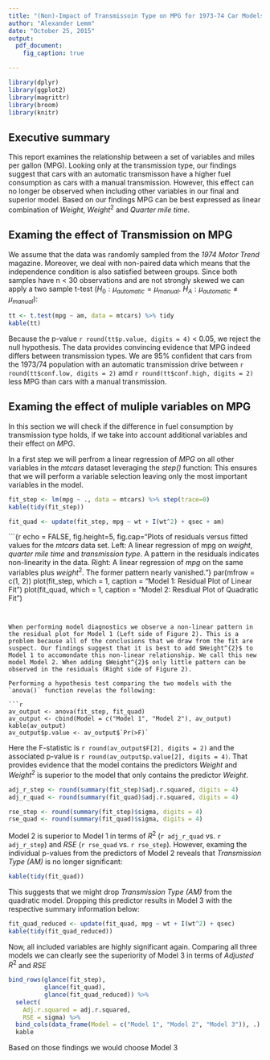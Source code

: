 ```yaml
---
title: "(Non)-Impact of Transmissoin Type on MPG for 1973-74 Car Models"
author: "Alexander Lemm"
date: "October 25, 2015"
output:
  pdf_document:
    fig_caption: true

---
```


```r

library(dplyr)
library(ggplot2)
library(magrittr)
library(broom)
library(knitr)

```



## Executive summary

This report examines the relationship between a set of variables and miles per gallon (MPG). Looking only at the transmission type, our findings suggest that cars with an automatic transmisson have a higher fuel consumption as cars with a manual transmission. However, this effect can no longer be observed when including other variables in our final and superior model. Based on our findings MPG can be best expressed as linear combination of *Weight*, $Weight^{2}$ and *Quarter mile time*.



## Examing the effect of Transmission on MPG

We assume that the data was randomly sampled from the *1974 Motor Trend* magazine. Moreover, we deal with non-paired data which means that the independence condition is also satisfied between groups. Since both samples have n < 30 observations and are not strongly skewed we can apply a two sample t-test ($H_{0}:\mu_{automatic} = \mu_{manual}.$ $H_{A}:\mu_{automatic} \neq \mu_{manual}$):

```r

tt <- t.test(mpg ~ am, data = mtcars) %>% tidy
kable(tt)

```

Because the p-value `r round(tt$p.value, digits = 4)` < 0.05, we reject the null hypothesis. The data provides convincing evidence that MPG indeed differs between transmission types. We are 95% confident that cars from the 1973/74 population with an automatic transmission drive between `r round(tt$conf.low, digits = 2)` amd `r round(tt$conf.high, digits = 2)` less MPG than cars with a manual transmission.

## Examing the effect of muliple variables on MPG

In this section we will check if the difference in fuel consumption by transmission type holds, if we take into account additional variables and their effect on *MPG*. 

In a first step we will perfrom a linear regression of *MPG* on all other variables in the *mtcars* dataset leveraging the *step()* function: This ensures that we will perform a variable selection leaving only the most important variables in the model.

```r

fit_step <- lm(mpg ~ ., data = mtcars) %>% step(trace=0)
kable(tidy(fit_step))

```

```r

fit_quad <- update(fit_step, mpg ~ wt + I(wt^2) + qsec + am)


```


```{r echo = FALSE, fig.height=5, fig.cap="Plots of residuals versus fitted values for the $mtcars$ data set. Left: A linear regression of mpg on $weight$, $quarter$ $mile$ $time$ and $transmission$ $type$. A pattern in the residuals indicates non-linearity in the data. Right: A linear regression of $mpg$ on the same variables plus $weight^{2}$. The former pattern nearly vanished."}
par(mfrow = c(1, 2))
plot(fit_step, which = 1, caption = "Model 1: Residual Plot of Linear Fit")
plot(fit_quad, which = 1, caption = "Model 2: Resdiual Plot of Quadratic Fit")

```


When performing model diagnostics we observe a non-linear pattern in the residual plot for Model 1 (Left side of Figure 2). This is a problem because all of the conclusions that we draw from the fit are suspect. Our findings suggest that it is best to add $Weight^{2}$ to Model 1 to accomondate this non-linear relationship. We call this new model Model 2. When adding $Weight^{2}$ only little pattern can be observed in the residuals (Right side of Figure 2).  

Performing a hypothesis test comparing the two models with the `anova()` function revelas the following: 

```r

av_output <- anova(fit_step, fit_quad)
av_output <- cbind(Model = c("Model 1", "Model 2"), av_output)
kable(av_output)
av_output$p.value <- av_output$`Pr(>F)`

```

Here the F-statistic is `r round(av_output$F[2], digits = 2)` and the associated p-value is `r round(av_output$p.value[2], digits = 4)`. That provides evidence that the model contains the predictors $Weight$ and $Weight^{2}$ is superior to the model that only contains the predictor $Weight$. 

```r

adj_r_step <- round(summary(fit_step)$adj.r.squared, digits = 4)
adj_r_quad <- round(summary(fit_quad)$adj.r.squared, digits = 4)

rse_step <- round(summary(fit_step)$sigma, digits = 4)
rse_quad <- round(summary(fit_quad)$sigma, digits = 4)

```


Model 2 is superior to Model 1 in terms of $R^{2}$ (`r adj_r_quad` vs. `r adj_r_step`) and $RSE$ (`r rse_quad` vs. `r rse_step`). However, examing the individual p-values from the predictors of Model 2 reveals that *Transmission Type (AM)* is no longer significant:

```r
kable(tidy(fit_quad))
```

This suggests that we might drop *Transmission Type (AM)* from the quadratic model. Dropping this predictor results in Model 3 with the respective summary information below:

```r

fit_quad_reduced <- update(fit_quad, mpg ~ wt + I(wt^2) + qsec)
kable(tidy(fit_quad_reduced))


```

Now, all included variables are highly significant again. Comparing all three models we can clearly see the superiority of Model 3 in terms 
of *Adjusted* $R^{2}$ and *RSE*

```r

bind_rows(glance(fit_step),
          glance(fit_quad),
          glance(fit_quad_reduced)) %>%
  select(
    Adj.r.squared = adj.r.squared, 
    RSE = sigma) %>%
  bind_cols(data_frame(Model = c("Model 1", "Model 2", "Model 3")), .) %>%
  kable


```

Based on those findings we would choose Model 3


